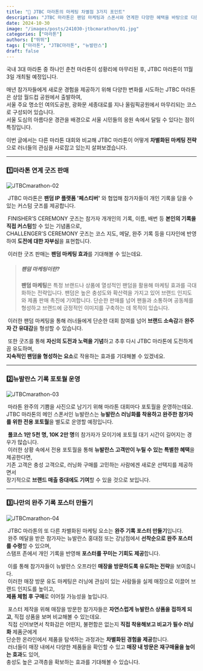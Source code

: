 ```yaml
---
title: "🏃 JTBC 마라톤의 마케팅 차별점 3가지 포인트"
description: "JTBC 마라톤은 팬덤 마케팅과 스폰서와 연계한 다양한 혜택을 바탕으로 다른 마라톤 대회와는 다른 차별화된 경험을 제공한다."
date: 2024-10-30
image: "/images/posts/241030-jtbcmarathon/01.jpg"
categories: ["마라톤"]
authors: ["뛰뛰"]
tags: ["마라톤", "JTBC마라톤", "뉴발란스"]
draft: false
---
```


 국내 3대 마라톤 중 하나인 춘천 마라톤이 성황리에 마무리된 후, JTBC 마라톤이 11월 3일 개최될 예정입니다.

 매년 참가자들에게 새로운 경험을 제공하기 위해 다양한 변화를 시도하는 JTBC 마라톤은 상암 월드컵 공원에서 출발하여,  
서울 주요 명소인 여의도공원, 광화문 세종대로를 지나 올림픽공원에서 마무리되는 코스로 구성되어 있습니다.  
서울 도심의 아름다운 경관을 배경으로 서울 시민들의 응원 속에서 달릴 수 있다는 점이 특징입니다.

 이번 글에서는 다른 마라톤 대회와 비교해 JTBC 마라톤이 어떻게 **차별화된 마케팅 전략**으로 러너들의 관심을 사로잡고 있는지 살펴보겠습니다.

---

### 1️⃣마라톤 연계 굿즈 판매

<Image src="/images/posts/241030-jtbcmarathon/02.jpg" alt="JTBCmarathon-02" layout="responsive" />

&nbsp;JTBC 마라톤은 **팬덤 IP 플랫폼 '페스티버'** 와 협업해 참가자들이 개인 기록을 담을 수 있는 커스텀 굿즈를 제공합니다.
 
&nbsp;FINISHER’S CEREMONY 굿즈는 참가자 개개인의 기록, 이름, 배번 등 **본인의 기록을 직접 커스텀**할 수 있는 기념품으로,  
CHALLENGER'S CEREMONY 굿즈는 코스 지도, 메달, 완주 기록 등을 디자인에 반영하여 **도전에 대한 자부심**을 표현합니다.

&nbsp;이러한 굿즈 판매는 **팬덤 마케팅 효과**를 기대해볼 수 있는데요.

> ##### 팬덤 마케팅이란?
> **팬덤 마케팅**은 특정 브랜드나 상품에 열성적인 팬덤을 활용해 마케팅 효과를 극대화하는 전략입니다. 팬덤은 높은 충성도와 확산력을 가지고 있어 브랜드 인지도와 제품 판매 촉진에 기여합니다. 단순한 판매를 넘어 팬들과 소통하며 공동체를 형성하고 브랜드에 긍정적인 이미지를 구축하는 데 목적이 있습니다.

&nbsp;이러한 팬덤 마케팅을 통해 러너들에게 단순한 대회 참여를 넘어 **브랜드 소속감**과 **완주자 간 유대감**을 형성할 수 있습니다.  

&nbsp;또한 굿즈를 통해 **자신의 도전과 노력을 기념**하고 추후 다시 JTBC 마라톤에 도전하게끔 유도하며,  
**지속적인 팬덤을 형성하는 요소**로 작용하는 효과를 기대해볼 수 있겠네요.

---

### 2️⃣뉴발란스 기록 포토월 운영

<Image src="/images/posts/241030-jtbcmarathon/03.jpg" alt="JTBCmarathon-03" layout="responsive" />

&nbsp;마라톤 완주의 기쁨을 사진으로 남기기 위해 마라톤 대회마다 포토월을 운영하는데요.  
JTBC 마라톤의 메인 스폰서인 뉴발란스는 **뉴발란스 러닝화를 착용하고 완주한 참가자를 위한 전용 포토월**을 별도로 운영할 예정입니다.

&nbsp;**풀코스 1만 5천 명, 10K 2만 명**의 참가자가 모이기에 포토월 대기 시간이 길어지는 경우가 많습니다.  
&nbsp;이러한 상황 속에서 전용 포토월을 통해 **뉴발란스 고객만이 누릴 수 있는 특별한 혜택**을 제공한다면,  
기존 고객은 충성 고객으로, 러닝화 구매를 고민하는 사람에겐 새로운 선택지를 제공하면서  
장기적으로 **브랜드 매출 증대에도 기여**할 수 있을 것으로 보입니다. 

---

### 3️⃣나만의 완주 기록 포스터 만들기

<Image src="/images/posts/241030-jtbcmarathon/04.jpg" alt="JTBCmarathon-04" layout="responsive" />

&nbsp;JTBC 마라톤의 또 다른 차별화된 마케팅 요소는 **완주 기록 포스터 만들기**입니다.  
&nbsp;완주 메달을 받은 참가자는 뉴발란스 홍대점 또는 강남점에서 **선착순으로 완주 포스터를 수령**할 수 있으며,  
스탬프 존에서 개인 기록을 반영해 **포스터를 꾸미는 기회도 제공**합니다.  

&nbsp;이를 통해 참가자들이 뉴발란스 오프라인 **매장을 방문하도록 유도하는 전략**을 보여줍니다.  
&nbsp;이러한 매장 방문 유도 마케팅은 러닝에 관심이 있는 사람들을 실제 매장으로 이끌어 브랜드 인지도를 높이고,  
**제품 체험 후 구매**로 이어질 가능성을 높입니다.  

&nbsp;포스터 제작을 위해 매장을 방문한 참가자들은 **자연스럽게 뉴발란스 상품을 접하게 되고**, 직접 상품을 보며 비교해볼 수 있는데요.   
&nbsp;직접 신어보면서 착화감은 어떤지, 불편함은 없는지 **직접 착용해보고 비교가 필수 러닝화** 제품군에게  
단순한 온라인에서 제품을 탐색하는 과정과는 **차별화된 경험을 제공**합니다.  
&nbsp;러너들이 매장 내에서 다양한 제품들을 확인할 수 있고 **매장 내 방문은 재구매율을 높이는 효과**도 있어,  
충성도 높은 고객층을 확보하는 효과를 기대해볼 수 있습니다.
